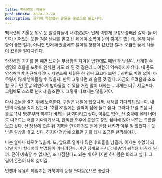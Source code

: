 ```yaml
---
title: 백목련의 겨울눈
publishDate: 2024-12-29
description: 과거에 작성했던 글들을 블로그로 옮깁니다.
---
```


백목련의 겨울눈 위로 눈 알갱이들이 내려앉았다. 언제 이렇게 보송보송해진 걸까. 늘 어딘가 비어있는 듯한 겨울 냄새를 맡고 난 뒤에야 소복이 눈이 쌓이곤 했는데. 올해 겨울 향이 굼뜬 걸까, 아니면 먼저께 왔음에도 알아챌 경황이 없었던 걸까. 조금은 늦게 겨울이 왔음을 알아차린다.

앙상해진 가지를 볼 때면 느끼는 무상함은 지겨울 법한데도 매번 참 낯설다. 사계절 속 생명의 흐름을 또렷이 인식한 지도 꽤 된 것 같은데... 여전히 익숙하지가 않다. 내 몸도 앙상해져야 친근해지려나. 자연스레 세월을 한 겹씩 모으다 보면 무상함도 미련 없이, 아무렇지 않게 받아들일 수 있을까. 만약 그렇다면 꽤 슬플 것 같다. 지금의 두려움과 초조함 모두 먼 훗날 의연하게 받아들일 수 있을 거란 말이 내게는... 내게는 너무 서글프다. 그럼에도 스스로 넌지시 읊조린다. 그렇게 나쁘지는 않을 거야.

다시 오늘을 살기 위해 노력한다. 구원은 내일에 없으니까. 새해를 기다리지 않는다. 내년의 다짐을 적지 않는다. 12월 31일에는 일찍이 잠에 들고 싶다. 그러다 17일 즈음 나 홀로 11시 55분부터 하루가 바뀌는 걸 기다리고 싶다, 이유도 없이. 산 중턱에 올라 너머로 떠오르는 해를 기다리기보다, 한적한 오후에 등산로 중간 쉼터에 앉아 떠도는 구름을 보고 싶다. 산 정상에 오른 뒤 기쁨을 만끽하기도 전에 곧장 내려가 아무 일 없었다는 듯 남은 일상을 살고 싶다. 하지만 정상에 오르면 기쁠 테니 조금은 만끽해야지.

나는 얼마나 바뀌어있을까. 또, 앞으로 얼마나 많은 후회들을 남길까. 이제는 수없이 되뇌일 자기 합리화와 변명들이 기다려진다. 어떤 핑계로 다시금 내 삶의 궤적을 바꾸게 될까. 전혀 예측할 수 없지만, 또 다짐한다고 되는 게 아니지만 하나쯤은 바라고 싶다. 그 길이 온전히 나의 삶이길.

언젠가 유유히 헤엄치는 거북이의 등을 쓰다듬었으면 좋겠다.
